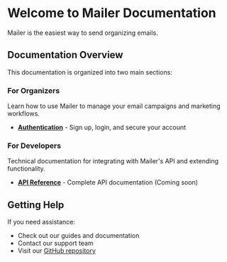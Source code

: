 
<Head>
  <title>Introduction – Mailer</title>
</Head>

# Welcome to Mailer Documentation

Mailer is the easiest way to send organizing emails.

## Documentation Overview

This documentation is organized into two main sections:

### For Organizers

Learn how to use Mailer to manage your email campaigns and marketing workflows.

- **[Authentication](/docs/authentication)** - Sign up, login, and secure your account

### For Developers

Technical documentation for integrating with Mailer's API and extending functionality.

- **[API Reference](/docs/api-reference)** - Complete API documentation (Coming soon)

## Getting Help

If you need assistance:

- Check out our guides and documentation
- Contact our support team
- Visit our [GitHub repository](https://github.com/With-the-Ranks/mailer)
